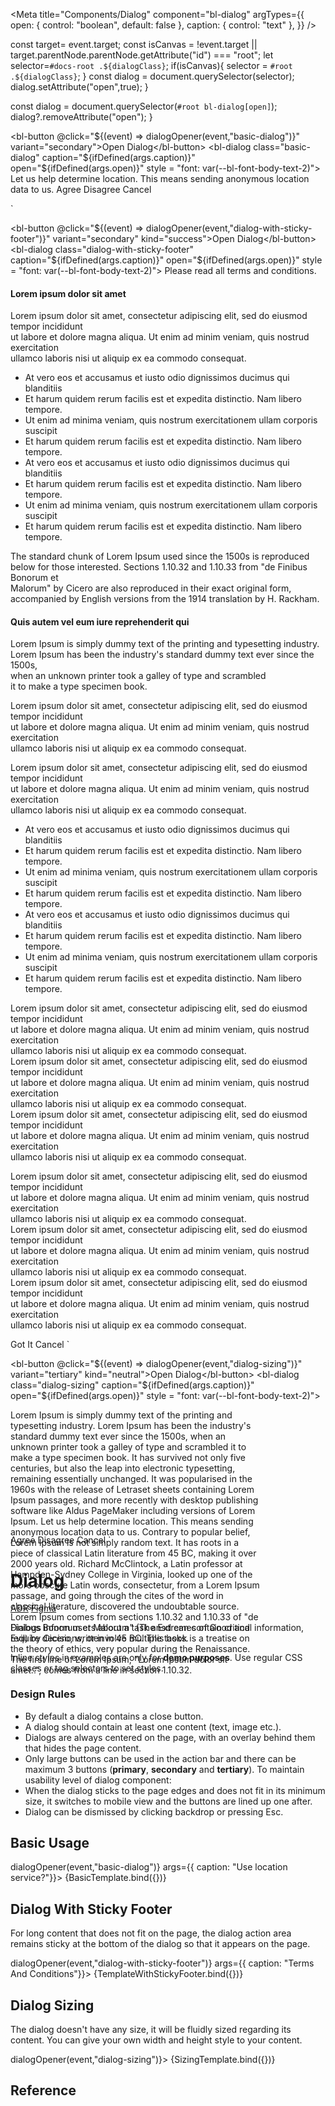 
<Meta
  title="Components/Dialog"
  component="bl-dialog"
  argTypes={{
    open: {
      control: "boolean",
      default: false
    },
    caption: {
      control: "text"
    },
  }}
/>

  const target= event.target;
  const isCanvas = !event.target || target.parentNode.parentNode.getAttribute("id") === "root";
  let selector=`#docs-root .${dialogClass}`;
  if(isCanvas){
    selector = `#root .${dialogClass}`;
  }
  const dialog = document.querySelector(selector);
  dialog.setAttribute("open",true);
}

  const dialog = document.querySelector(`#root bl-dialog[open]`);
  dialog?.removeAttribute("open");
}

<bl-button @click="${(event) => dialogOpener(event,"basic-dialog")}" variant="secondary">Open Dialog</bl-button>
<bl-dialog class="basic-dialog"
caption="${ifDefined(args.caption)}"
open="${ifDefined(args.open)}"
style = "font: var(--bl-font-body-text-2)">
  Let us help determine location. This means sending anonymous location data to us.
  <bl-button slot="primary-action" variant="primary" size="large">Agree</bl-button>
  <bl-button slot="secondary-action" variant="secondary" kind="danger" size="large">Disagree</bl-button>
  <bl-button slot="tertiary-action" variant="tertiary" kind="neutral" size="large">Cancel</bl-button>
</bl-dialog>
<script>${closeAllDialog()}</script>
`

<bl-button @click="${(event) => dialogOpener(event,"dialog-with-sticky-footer")}" variant="secondary" kind="success">Open Dialog</bl-button>
<bl-dialog class="dialog-with-sticky-footer"
caption="${ifDefined(args.caption)}"
open="${ifDefined(args.open)}"
style = "font: var(--bl-font-body-text-2)">
  <bl-alert icon>Please read all terms and conditions.</bl-alert>
  <h4>Lorem ipsum dolor sit amet</h4>
  <p>Lorem ipsum dolor sit amet, consectetur adipiscing elit, sed do eiusmod tempor incididunt <br/> ut labore et dolore magna aliqua.
   Ut enim ad minim veniam, quis nostrud exercitation <br/>ullamco laboris nisi ut aliquip ex ea commodo consequat.</p>
  <ul>
    <li>At vero eos et accusamus et iusto odio dignissimos ducimus qui blanditiis</li>
    <li>Et harum quidem rerum facilis est et expedita distinctio. Nam libero tempore.</li>
    <li>Ut enim ad minima veniam, quis nostrum exercitationem ullam corporis suscipit</li>
    <li>Et harum quidem rerum facilis est et expedita distinctio. Nam libero tempore.</li>
    <li>At vero eos et accusamus et iusto odio dignissimos ducimus qui blanditiis</li>
    <li>Et harum quidem rerum facilis est et expedita distinctio. Nam libero tempore.</li>
    <li>Ut enim ad minima veniam, quis nostrum exercitationem ullam corporis suscipit</li>
    <li>Et harum quidem rerum facilis est et expedita distinctio. Nam libero tempore.</li>
  </ul>
  <p>The standard chunk of Lorem Ipsum used since the 1500s is reproduced  <br/> below for those interested.
  Sections 1.10.32 and 1.10.33 from "de Finibus Bonorum et  <br/> Malorum" by Cicero are also reproduced in their exact original form, <br/>
  accompanied by English versions from the 1914 translation by H. Rackham.</p>
  <h4>Quis autem vel eum iure reprehenderit qui</h4>
  <p>Lorem Ipsum is simply dummy text of the printing and typesetting industry. <br/>
  Lorem Ipsum has been the industry's standard dummy text ever since the 1500s, <br/> when an unknown printer took a galley of type and scrambled <br/>
  it to make a type specimen book.</p>
  <p>Lorem ipsum dolor sit amet, consectetur adipiscing elit, sed do eiusmod tempor incididunt <br/> ut labore et dolore magna aliqua.
  Ut enim ad minim veniam, quis nostrud exercitation <br/>ullamco laboris nisi ut aliquip ex ea commodo consequat.</p>
  <p>Lorem ipsum dolor sit amet, consectetur adipiscing elit, sed do eiusmod tempor incididunt <br/> ut labore et dolore magna aliqua.
  Ut enim ad minim veniam, quis nostrud exercitation <br/>ullamco laboris nisi ut aliquip ex ea commodo consequat.</p>
  <ul>
    <li>At vero eos et accusamus et iusto odio dignissimos ducimus qui blanditiis</li>
    <li>Et harum quidem rerum facilis est et expedita distinctio. Nam libero tempore.</li>
    <li>Ut enim ad minima veniam, quis nostrum exercitationem ullam corporis suscipit</li>
    <li>Et harum quidem rerum facilis est et expedita distinctio. Nam libero tempore.</li>
    <li>At vero eos et accusamus et iusto odio dignissimos ducimus qui blanditiis</li>
    <li>Et harum quidem rerum facilis est et expedita distinctio. Nam libero tempore.</li>
    <li>Ut enim ad minima veniam, quis nostrum exercitationem ullam corporis suscipit</li>
    <li>Et harum quidem rerum facilis est et expedita distinctio. Nam libero tempore.</li>
  </ul>
  <p>Lorem ipsum dolor sit amet, consectetur adipiscing elit, sed do eiusmod tempor incididunt <br/> ut labore et dolore magna aliqua.
  Ut enim ad minim veniam, quis nostrud exercitation <br/>ullamco laboris nisi ut aliquip ex ea commodo consequat.<br/>
  Lorem ipsum dolor sit amet, consectetur adipiscing elit, sed do eiusmod tempor incididunt <br/> ut labore et dolore magna aliqua.
  Ut enim ad minim veniam, quis nostrud exercitation <br/>ullamco laboris nisi ut aliquip ex ea commodo consequat.<br/>
  Lorem ipsum dolor sit amet, consectetur adipiscing elit, sed do eiusmod tempor incididunt <br/> ut labore et dolore magna aliqua.
  Ut enim ad minim veniam, quis nostrud exercitation <br/>ullamco laboris nisi ut aliquip ex ea commodo consequat.</p>
  <p>Lorem ipsum dolor sit amet, consectetur adipiscing elit, sed do eiusmod tempor incididunt <br/> ut labore et dolore magna aliqua.
  Ut enim ad minim veniam, quis nostrud exercitation <br/>ullamco laboris nisi ut aliquip ex ea commodo consequat.<br/>
  Lorem ipsum dolor sit amet, consectetur adipiscing elit, sed do eiusmod tempor incididunt <br/> ut labore et dolore magna aliqua.
  Ut enim ad minim veniam, quis nostrud exercitation <br/>ullamco laboris nisi ut aliquip ex ea commodo consequat.<br/>
  Lorem ipsum dolor sit amet, consectetur adipiscing elit, sed do eiusmod tempor incididunt <br/> ut labore et dolore magna aliqua.
  Ut enim ad minim veniam, quis nostrud exercitation <br/>ullamco laboris nisi ut aliquip ex ea commodo consequat.</p>
  <bl-button slot="primary-action" kind='success' variant="primary" size="large">Got It</bl-button>
  <bl-button slot="secondary-action" variant="secondary" kind="neutral" size="large">Cancel</bl-button>
</bl-dialog>
`

<bl-button @click="${(event) => dialogOpener(event,"dialog-sizing")}" variant="tertiary" kind="neutral">Open Dialog</bl-button>
<bl-dialog class="dialog-sizing"
caption="${ifDefined(args.caption)}"
open="${ifDefined(args.open)}"
style = "font: var(--bl-font-body-text-2)">
  <p style="width:400px; height:200px; margin:0; padding:0">Lorem Ipsum is simply dummy text of the printing and typesetting industry. Lorem Ipsum has been the industry's standard dummy text ever since the 1500s,
  when an unknown printer took a galley of type and scrambled it to make a type specimen book. It has survived not only five centuries, but also the leap into electronic typesetting,
  remaining essentially unchanged. It was popularised in the 1960s with the release of Letraset sheets containing Lorem Ipsum passages, and more recently with desktop publishing
  software like Aldus PageMaker including versions of Lorem Ipsum. Let us help determine location. This means sending anonymous location data to us.
  Contrary to popular belief, Lorem Ipsum is not simply random text. It has roots in a piece of classical Latin literature from 45 BC, making it over 2000 years old. Richard McClintock,
  a Latin professor at Hampden-Sydney College in Virginia, looked up one of the more obscure Latin words, consectetur, from a Lorem Ipsum passage, and going through the cites
  of the word in classical literature, discovered the undoubtable source. Lorem Ipsum comes from sections 1.10.32 and 1.10.33 of "de Finibus Bonorum et Malorum"
  (The Extremes of Good and Evil) by Cicero, written in 45 BC. This book is a treatise on the theory of ethics, very popular during the Renaissance. The first line of Lorem Ipsum,
  "Lorem ipsum dolor sit amet..", comes from a line in section 1.10.32.
  </p>
  <bl-button slot="primary-action" variant="primary" size="large">Agree</bl-button>
  <bl-button slot="secondary-action" variant="secondary" kind="danger" size="large">Disagree</bl-button>
  <bl-button slot="tertiary-action" variant="tertiary" kind="neutral" size="large">Cancel</bl-button>
</bl-dialog>
`

# Dialog

<bl-badge icon="document">[ADR](https://github.com/Trendyol/baklava/issues/137)</bl-badge>
<bl-badge icon="puzzle">[Figma](https://www.figma.com/file/RrcLH0mWpIUy4vwuTlDeKN/Baklava-Design-Guide?node-id=1992%3A8280)</bl-badge>

Dialogs inform users about a task ansd can contain critical information, require decisions, or involve multiple tasks.

<bl-alert variant="warning" icon>Inline styles in examples are only for **demo purposes**. Use regular CSS classes or tag selectors to set styles.</bl-alert>

### Design Rules

* By default a dialog contains a close button.
* A dialog should contain at least one content (text, image etc.).
* Dialogs are always centered on the page, with an overlay behind them that hides the page content.
* Only large buttons can be used in the action bar and there can be maximum 3 buttons (**primary**, **secondary** and **tertiary**).
To maintain usability level of dialog component:
* When the dialog sticks to the page edges and does not fit in its minimum size, it switches to mobile view and the buttons are lined up one after.
* Dialog can be dismissed by clicking backdrop or pressing Esc.


## Basic Usage

<Canvas>
  <Story name="Basic Usage" play={(event) => dialogOpener(event,"basic-dialog")}
   args={{ caption: "Use location service?"}}>
    {BasicTemplate.bind({})}
  </Story>
</Canvas>

## Dialog With Sticky Footer

For long content that does not fit on the page, the dialog action area remains sticky at the bottom of the dialog so that it appears on the page.

<Canvas>
  <Story name="Dialog With Sticky Footer" play={(event) => dialogOpener(event,"dialog-with-sticky-footer")}
   args={{ caption: "Terms And Conditions"}}>
    {TemplateWithStickyFooter.bind({})}
  </Story>
</Canvas>

## Dialog Sizing

The dialog doesn't have any size, it will be fluidly sized regarding its content. You can give your own width and height style to your content.

<Canvas>
  <Story name="Dialog Sizing" play={(event) => dialogOpener(event,"dialog-sizing")}>
    {SizingTemplate.bind({})}
  </Story>
</Canvas>

## Reference

<ArgsTable of="bl-dialog" />
